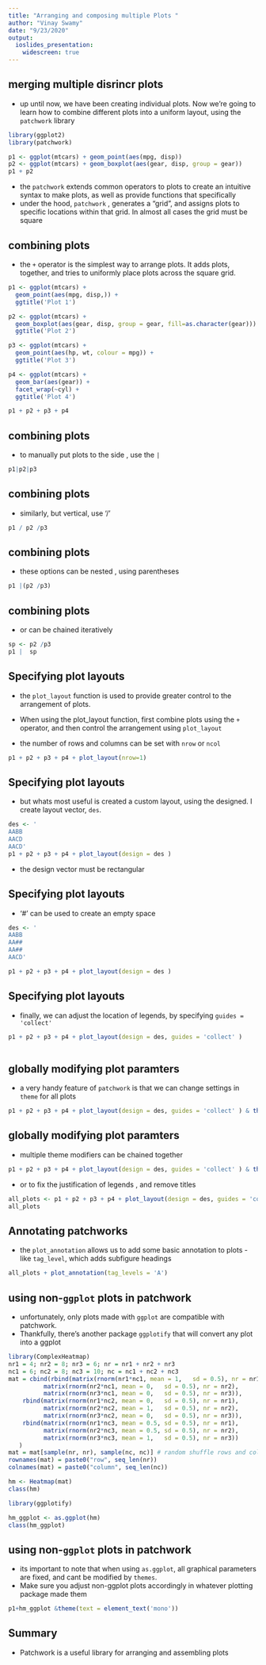 ```yaml
---
title: "Arranging and composing multiple Plots "
author: "Vinay Swamy"
date: "9/23/2020"
output:
  ioslides_presentation: 
    widescreen: true
---
```



<style>
slides > slide {
  overflow-x: auto !important;
  overflow-y: auto !important;
}
</style>
## merging multiple disrincr plots
- up until now, we have been creating individual plots. Now we're going to learn how to combine different plots into a uniform layout, using the `patchwork` library

```r
library(ggplot2)
library(patchwork)

p1 <- ggplot(mtcars) + geom_point(aes(mpg, disp))
p2 <- ggplot(mtcars) + geom_boxplot(aes(gear, disp, group = gear))
p1 + p2
```

- the `patchwork` extends common operators to plots to create an intuitive syntax to make plots, as well as provide functions that specifically 
-  under the hood, `patchwork` , generates a "grid", and assigns plots to specific locations within that grid. In almost all cases the grid must be square 

## combining plots 

- the `+` operator is the simplest way to arrange plots. It adds plots, together, and tries to uniformly place plots across the square grid.

```r
p1 <- ggplot(mtcars) + 
  geom_point(aes(mpg, disp,)) + 
  ggtitle('Plot 1')

p2 <- ggplot(mtcars) + 
  geom_boxplot(aes(gear, disp, group = gear, fill=as.character(gear))) + 
  ggtitle('Plot 2')

p3 <- ggplot(mtcars) + 
  geom_point(aes(hp, wt, colour = mpg)) + 
  ggtitle('Plot 3')

p4 <- ggplot(mtcars) + 
  geom_bar(aes(gear)) + 
  facet_wrap(~cyl) + 
  ggtitle('Plot 4')

p1 + p2 + p3 + p4
```

## combining plots 

- to manually put plots to the side , use the `|`

```r
p1|p2|p3
```

## combining plots 

- similarly, but vertical, use '/'

```r
p1 / p2 /p3
```

## combining plots 

- these options can be nested , using parentheses

```r
p1 |(p2 /p3)
```

## combining plots 

- or can be chained iteratively 

```r
sp <- p2 /p3
p1 |  sp
```

## Specifying plot layouts 

- the `plot_layout` function is used to provide greater control to the arrangement of plots. 
- When using the plot_layout function, first combine plots using the `+` operator, and then control the arrangement using `plot_layout`

- the number of rows and columns can be set with `nrow` or `ncol`

```r
p1 + p2 + p3 + p4 + plot_layout(nrow=1)
```

## Specifying plot layouts 

- but whats most useful is created a custom layout, using the designed. I create layout vector, `des`. 

```r
des <- '
AABB
AACD
AACD'
p1 + p2 + p3 + p4 + plot_layout(design = des )
```

- the design vector must be rectangular

## Specifying plot layouts 

- '#' can be used to create an empty space 
```r
des <- '
AABB
AA##
AA##
AACD'

p1 + p2 + p3 + p4 + plot_layout(design = des )
```

## Specifying plot layouts 

- finally, we can adjust the location of legends, by specifying `guides = 'collect'`

```r
p1 + p2 + p3 + p4 + plot_layout(design = des, guides = 'collect' )
 
```

## globally modifying plot paramters 

- a very handy feature of `patchwork` is that we can change settings in `theme` for all plots 

```r
p1 + p2 + p3 + p4 + plot_layout(design = des, guides = 'collect' ) & theme_classic()
```

## globally modifying plot paramters 

- multiple theme modifiers can be chained together

```r
p1 + p2 + p3 + p4 + plot_layout(design = des, guides = 'collect' ) & theme_classic() & theme(text = element_text('mono'))
```

- or to fix the justification of legends , and remove titles 

```r

all_plots <- p1 + p2 + p3 + p4 + plot_layout(design = des, guides = 'collect' ) & theme_classic() & theme(legend.box.just  = 'left') & ggtitle('')
all_plots

```


## Annotating patchworks

- the `plot_annotation` allows us to add some basic annotation to plots - like `tag_level`, which adds subfigure headings

```r

all_plots + plot_annotation(tag_levels = 'A')
```

## using non-`ggplot` plots in patchwork

- unfortunately, only plots made with `ggplot` are compatible with patchwork.
- Thankfully, there's another package `ggplotify` that will convert any plot into a ggplot 

```r
library(ComplexHeatmap)
nr1 = 4; nr2 = 8; nr3 = 6; nr = nr1 + nr2 + nr3
nc1 = 6; nc2 = 8; nc3 = 10; nc = nc1 + nc2 + nc3
mat = cbind(rbind(matrix(rnorm(nr1*nc1, mean = 1,   sd = 0.5), nr = nr1),
          matrix(rnorm(nr2*nc1, mean = 0,   sd = 0.5), nr = nr2),
          matrix(rnorm(nr3*nc1, mean = 0,   sd = 0.5), nr = nr3)),
    rbind(matrix(rnorm(nr1*nc2, mean = 0,   sd = 0.5), nr = nr1),
          matrix(rnorm(nr2*nc2, mean = 1,   sd = 0.5), nr = nr2),
          matrix(rnorm(nr3*nc2, mean = 0,   sd = 0.5), nr = nr3)),
    rbind(matrix(rnorm(nr1*nc3, mean = 0.5, sd = 0.5), nr = nr1),
          matrix(rnorm(nr2*nc3, mean = 0.5, sd = 0.5), nr = nr2),
          matrix(rnorm(nr3*nc3, mean = 1,   sd = 0.5), nr = nr3))
   )
mat = mat[sample(nr, nr), sample(nc, nc)] # random shuffle rows and columns
rownames(mat) = paste0("row", seq_len(nr))
colnames(mat) = paste0("column", seq_len(nc))
```

```r
hm <- Heatmap(mat)
class(hm)
```


```r
library(ggplotify)

hm_ggplot <- as.ggplot(hm)
class(hm_ggplot)


```


## using non-`ggplot` plots in patchwork

- its important to note that when using `as.ggplot`, all graphical parameters are fixed, and cant be modified by `themes`. 
- Make sure you adjust non-ggplot plots accordingly in whatever plotting package made them

```r
p1+hm_ggplot &theme(text = element_text('mono'))
```

## Summary 

- Patchwork is a useful library for arranging and assembling plots 


